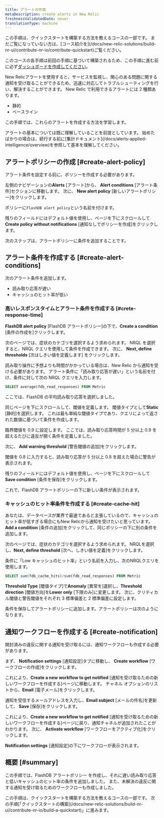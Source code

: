 ```yaml
---
title: アラートの作成
metaDescription: create alerts in New Relic
freshnessValidatedDate: never
translationType: machine
---
```


<Callout variant="tip">
  この手順は、クイックスタートを構築する方法を教えるコースの一部です。 まだご覧になっていない方は、[コース紹介を](/docs/new-relic-solutions/build-nr-ui/contribute-nr-io/contribute-quickstart)ご覧ください。

  このコースの各手順は前回の手順に基づいて構築されるため、この手順に進む前に必ず[ダッシュボードを作成してください](/docs/new-relic-solutions/build-nr-ui/contribute-nr-io/create-a-dashboard)。
</Callout>

New Relicアラートを使用すると、サービスを監視し、関心のある問題に関する通知を受け取ることができるため、迅速に対応してトラブルシューティングを行い、解決することができます。 New Relic で利用できるアラートには 2 種類あります。

* 静的
* ベースライン

この手順では、これらのアラートを作成する方法を学習します。

<Callout variant="tip">
  アラートの基本については既に理解していることを前提としています。 始めたばかりの場合は、続行する前に[集計ドキュメント](/docs/alerts-applied-intelligence/overview)を参照して基本を理解してください。
</Callout>

## アラートポリシーの作成 [#create-alert-policy]

アラート条件を設定する前に、ポリシーを作成する必要があります。

左側のナビゲーションの**Alerts** \[アラート]から、 **Alert conditions** \[アラート条件]セクションに移動します。 次に、 **New alert policy** \[新しいアラートポリシー]をクリックします。

ポリシーに`FlashDB alert policy`という名前を付けます。

残りのフィールドにはデフォルト値を使用し、ページを下にスクロールして**Create policy without notifications** \[通知なしでポリシーを作成]をクリックします。

次のステップは、アラートポリシーに条件を追加することです。

## アラート条件を作成する [#create-alert-conditions]

次のアラート条件を追加します。

* 読み取り応答が遅い
* キャッシュのヒット率が低い

### 高いレスポンスタイムとアラート条件を作成する [#crete-response-time]

**FlashDB alert policy** \[FlashDB アラートポリシー]の下で、**Create a condition** \[条件の作成を]クリックします。

次のページでは、症状のカテゴリを選択するよう求められます。 NRQL を選択すると、NRQL クエリを使用して条件を作成できます。 次に、 **Next, define thresholds** \[次はしきい値を定義します] をクリックします。

読み取り操作に予想よりも時間がかかっている場合は、New Relic から通知を受ける必要があります。 アラート条件に「読み取り応答が遅い」という名前を付け、条件に対して次の NRQL クエリを入力します。

```sql
SELECT average(fdb_read_responses) FROM Metric
```

ここでは、FlashDB の平均読み取り応答を選択しました。

同じページを下にスクロールして、閾値を定義します。 閾値タイプとして**Static** \[静的]を選択します。 これは最も単純な閾値タイプであり、クエリによって返された数値に基づいて条件を作成します。

臨界閾値を 0.9 に設定します。 ここでは、読み取り応答時間が 5 分以上 0.9 を超えるたびに違反が開く条件を定義しました。

次に、 **Add warning threshold** \[警告閾値の追加]をクリックします。

閾値を 0.8 に入力すると、読み取り応答が 5 分以上 0.8 を超えた場合に警告が表示されます。

残りのフィールドにはデフォルト値を使用し、ページを下にスクロールして**Save condition** \[条件を保存]をクリックします。

これで、FlashDB アラートポリシーの下に新しい条件が表示されます。

### キャッシュのヒット率条件を作成する [#create-cache-hit]

あなたは、データベースが業界で最速であると主張しているので、キャッシュのヒット率が低すぎる場合にもNew Relicから通知を受けたいと思っています。 **Add a condition** \[条件の追加]をクリックして、同じポリシーの下に別の条件を追加します。

次のページでは、症状のカテゴリを選択するよう求められます。 NRQLを選択し、**Next, define threshold** \[次へ、しきい値を定義]をクリックします。

条件に「Low キャッシュのヒット率」という名前を入力し、次のNRQLクエリを使用します。

```sql
SELECT sum(fdb_cache_hits)/sum(fdb_read_responses) FROM Metric
```

**Threshold Type** \[閾値タイプ]で**Anomaly** \[異常を]選択し、**Threshold direction** \[閾値方向]を**Lower only** \[下限のみ]に変更します。 次に、クリティカル閾値と警告閾値をそれぞれ 3 標準偏差と 2 標準偏差に設定します。

条件を保存してアラートポリシーに追加します。アラートポリシーは次のようになります。

## 通知ワークフローを作成する [#create-notification]

開封済みの違反に関する通知を受け取るには、通知ワークフローも作成する必要があります。

まず、 **Notification settings** \[通知設定]タブに移動し、 **Create workflow** \[ワークフローの作成]をクリックします。

これにより、**Create a new workflow to get notified** \[通知を受け取るための新しいワークフローを作成する]ページに移動します。 チャネル オプションのリストから、**Email** \[電子メール]をクリックします。

通知を受信するメールアドレスを入力し、**Email subject** \[メールの件名]を更新して、 **Save** \[保存]をクリックします。

これにより、**Create a new workflow to get notified** \[通知を受け取るための新しいワークフローを作成する]ページに戻り、通知チャネルが追加されたことがわかります。 次に、 **Activate workflow** \[ワークフローをアクティブ化]をクリックします。

**Notification settings** \[通知設定]の下にワークフローが表示されます。

## 概要 [#summary]

この手順では、FlashDB アラートポリシー を作成し、それに遅い読み取り応答と低いキャッシュのヒット率の条件を追加しました。 また、未解決の違反に関する通知を受け取るためのワークフローも作成しました。

<Callout variant="tip">
  この手順は、クイックスタートを構築する方法を教えるコースの一部です。 次の手順[「クイックスタートの構築](/docs/new-relic-solutions/build-nr-ui/contribute-nr-io/build-a-quickstart)」に進みます。
</Callout>